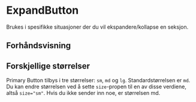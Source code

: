 
<Meta of={ExpandButtonStories} />

# ExpandButton

Brukes i spesifikke situasjoner der du vil ekspandere/kollapse en seksjon.

## Forhåndsvisning

<Canvas of={ExpandButtonStories.Standard} />
<Controls of={ExpandButtonStories.Standard} />

## Forskjellige størrelser

Primary Button tilbys i tre størrelser: `sm`, `md` og `lg`. Standardstørrelsen er `md`. Du kan endre størrelsen ved å
sette `size`-propen til en av disse verdiene, altså `size="sm"`. Hvis du ikke sender inn noe, er størrelsen md.

<Canvas of={ExpandButtonStories.DifferentSizes} />

